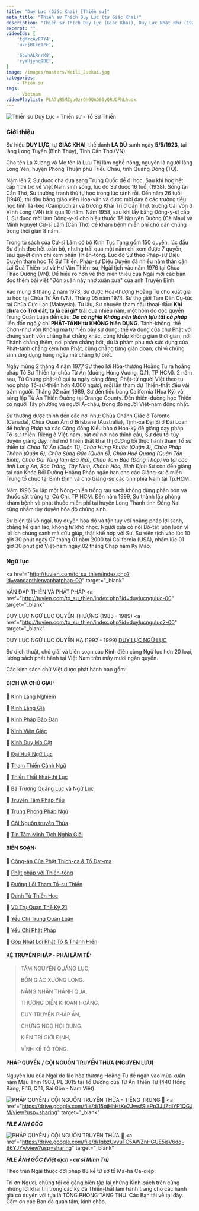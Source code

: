 ```yaml
---
title: "Duy Lực (Giác Khai) [Thiền sư]"
meta_title: "Thiền sư Thích Duy Lực (tự Giác Khai)"
description: "Thiền sư Thích Duy Lực (Giác Khai), Duy Lực Nhật Như (1923-2000) là đệ tử của Hoà thượng Thích Hoằng Tu, hệ phái Cổ Sơn - Thọ Xương"
excerpt: ""
videoIds: [
    'tgMrcAvFRY4',
    'u7PjRCkg1cE',

    '6bvhALRnrK8',
    'ryaHjynq9BE',
]
image: /images/masters/Weili_Juekai.jpg
categories:
    - Thiền sư
tags:
    - Vietnam
videoPlaylist: PLA7qBSMZgp0zrQh9QAD60yQRUCPhLhuox
---
```


<img
  decoding="async"
  src="https://www.daophatngaynay.com/vn/files/images/2011/quy2/image002_354770893.jpg"
  alt="Thiền sư Duy Lực - Thiền sư - Tổ Sư Thiền"
/>

### Giới thiệu

Sư hiệu **DUY LỰC**, tự **GIÁC KHAI**, thế danh **LA DŨ** sanh ngày **5/5/1923**, tại làng Long Tuyền (Bình Thủy), Tỉnh Cần Thơ (VN).

Cha tên La Xương và Mẹ tên là Lưu Thị làm nghề nông, nguyên là người làng Long Yên, huyện Phong Thuận phủ Triều Châu, tỉnh Quảng Đông (TQ).

Năm lên 7, Sư được cha đưa sang Trung Quốc để đi học. Sau khi học hết cấp 1 thì trở về Việt Nam sinh sống, lúc đó Sư được 16 tuổi (1938).
Sống tại Cần Thơ, Sư thường tranh thủ tự học trong lúc rảnh rỗi.
Đến năm 26 tuổi (1948), thi đậu bằng giáo viên Hoa-văn và được mời dạy ở các trường tiểu học tỉnh Tà-keo (Campuchia) và trường Khải Trí ở Cần Thơ, trường Cái Vồn ở Vĩnh Long (VN) trải qua 10 năm.
Năm 1958, sau khi lấy bằng Đông-y-sĩ cấp 1, Sư được mời làm Đông-y-sĩ cho hiệu thuốc Tế Nguyên Đường (Cà Mau) và Minh Nguyệt Cư-sĩ Lâm (Cần Thơ) để khám bệnh miễn phí cho dân chúng trong thời gian 8 năm.

Trong tủ sách của Cư-sĩ Lâm có bộ Kinh Tục Tạng gồm 150 quyển, lúc đầu Sư định đọc hết toàn bộ, nhưng trải qua một năm chỉ xem được 7 quyển, sau quyết định chỉ xem phần Thiền-tông.
Lúc đó Sư theo Pháp-sư Diệu Duyên tham học Tổ Sư Thiền. Pháp-sư Diệu Duyên đã nhiều năm thân cận Lai Quả Thiền-sư và Hư Vân Thiền-sư, Ngài tịch vào năm 1976 tại Chùa Thảo Đường (VN).
Để hiểu rõ hơn về thời niên thiếu của Ngài mời các bạn đọc thêm bài viết "Đón xuân này nhớ xuân xưa" của anh Truyền Bình.

Vào mùng 8 tháng 2 năm 1973, Sư được Hòa-thượng Hoằng Tu cho xuất gia tu học tại Chùa Từ Ân (VN). Tháng 05 năm 1974, Sư thọ giới Tam Đàn Cụ-túc tại Chùa Cực Lạc (Malaysia).
Từ lâu, Sư chuyên tham câu thoại-đầu: **Khi chưa có Trời đất, ta là cái gì?** trải qua nhiều năm, một hôm do đọc quyển Trung Quán Luận đến câu: **_Do có nghĩa Không nên thành tựu tất cả pháp_** liền đốn ngộ ý chỉ **PHẬT-TÁNH từ KHÔNG hiển DỤNG**.
Tánh-không, thể Chơn-như vốn Không mà tự hiển bày sự dụng; thể và dụng của chư Phật với chúng sanh vốn chẳng hai chẳng khác, cùng khắp không gian thời gian, nơi Thánh chẳng thêm, nơi phàm chẳng bớt, dù là phàm phu mà sức dụng của Phật-tánh chẳng kém hơn Phật, cũng chẳng từng gián đoạn, chỉ vì chúng sinh ứng dụng hàng ngày mà chẳng tự biết.

Ngày mùng 2 tháng 4 năm 1977 Sư theo lời Hòa-thượng Hoằng Tu ra hoằng pháp Tổ Sư Thiền tại chùa Từ Ân (đường Hùng Vương, Q.11, TP HCM).
2 năm sau, Tứ Chúng phật-tử qui tụ ngày càng đông, Phật-tử người Việt theo tu học pháp Tổ-sư-thiền hơn 4.000 người, mỗi lần tham dự Thiền-thất đều vài trăm người.
Tháng 02 năm 1989, Sư đến tiểu bang California (Hoa Kỳ) và sáng lập Từ Ân Thiền Đường tại Orange County.
Đến thiền-đường học Thiền có người Tây phương và người Á-châu, trong đó người Việt-nam đông nhất.

Sư thường được thỉnh đến các nơi như: Chùa Chánh Giác ở Toronto (Canada), Chùa Quan Âm ở Brisbane (Australia), Tịnh-xá Đại Bi ở Đài Loan để hoằng Pháp và các Cộng đồng Kiều bào ở Hoa-kỳ để giảng dạy pháp Tổ-sư-thiền.
Riêng ở Việt-nam, bất cứ nơi nào thỉnh cầu, Sư đều tới tùy duyên giảng dạy, như mở Thiền thất khai thị đường lối thực hành tham Tổ sư thiền tại _Chùa Từ Ân (Quận 11), Chùa Hưng Phước (Quận 3), Chùa Pháp Thành (Quận 6), Chùa Sùng Đức (Quận 6), Chùa Huệ Quang (Quận Tân Bình), Chùa Đại Tùng lâm (Bà Rịa), Chùa Tam Bảo (Đồng Tháp) và tại các tỉnh Long An, Sóc Trăng, Tây Ninh, Khánh Hòa, Bình Định_
Sư còn đến giảng tại các Khóa Bồi Dưỡng Hoằng Pháp ngắn hạn cho các Giảng-sư ở miền Trung tổ chức tại Bình Định và cho Giảng-sư các tỉnh phía Nam tại Tp.HCM.

Năm 1996 Sư lập một Nông-thiền trồng rau sạch không dùng phân bón và thuốc sát trùng tại Củ Chi, TP HCM.
Đến năm 1999, Sư thành lập phòng khám bệnh và phát thuốc miễn phí tại huyện Long Thành tỉnh Đồng Nai cũng nhằm tùy duyên hóa độ chúng sinh.

Sư biện tài vô ngại, tùy duyên hóa độ và tận tụy với hoằng pháp lợi sanh, chẳng kể gian lao, không từ khó nhọc.
Người xưa có nói Bồ-tát luôn luôn vì lợi ích chúng sanh mà cứu giúp, thật khế hợp với Sư.
Sư viên tịch vào lúc 10 giờ 30 phút ngày 07 tháng 01 năm 2000 tại California (USA), nhằm lúc 01 giờ 30 phút giờ Việt-nam ngày 02 tháng Chạp năm Kỷ Mão.

### Ngữ lục

<a
  href="http://tuvien.com/to_su_thien/index.php?id=vandapthienvaphatphap-00"
  target="_blank"
>
  VẤN ĐÁP THIỀN VÀ PHẬT PHÁP
</a>
<a
  href="http://tuvien.com/to_su_thien/index.php?id=duylucnguluc-00"
  target="_blank"
>
  DUY LỰC NGỮ LỤC QUYỂN THƯỢNG (1983 - 1989)
</a>
<a
  href="http://tuvien.com/to_su_thien/index.php?id=duylucnguluc2-00"
  target="_blank"
>
  DUY LỰC NGỮ LỤC QUYỂN HẠ (1992 - 1999)
</a>
<a href="/faqs/weili-speech-records" target="_blank">
  DUY LỰC NGỮ LỤC
</a>

Sư dịch thuật, chú giải và biên soạn các Kinh điển cùng Ngữ lục hơn 20 loại, lượng sách phát hành tại Việt Nam trên mấy mươi ngàn quyển.

Các kinh sách chữ Việt được phát hành bao gồm:

#### DỊCH VÀ CHÚ GIẢI:

📖 <a href="http://tosuthien.info/kinh_sach_storage/kinh%20lang%20nghiem.pdf" target="_blank">Kinh Lăng Nghiêm</a>

📖 <a href="http://tosuthien.info/kinh_sach_storage/kinh%20lang%20gia.pdf" target="_blank">Kinh Lăng Già</a>

📖 <a href="http://tosuthien.info/kinh_sach_storage/kinh%20phap%20bao%20dan.pdf" target="_blank">Kinh Pháp Bảo Đàn</a>

📖 <a href="http://tosuthien.info/kinh_sach_storage/kinh%20vien%20giac.pdf" target="_blank">Kinh Viên Giác</a>

📖 <a href="http://tosuthien.info/kinh_sach_storage/kinh%20duy%20ma%20cat.pdf" target="_blank">Kinh Duy Ma Cật</a>

📖 <a href="http://tosuthien.info/kinh_sach_storage/dai%20hue%20ngu%20luc.pdf" target="_blank">Đại Huệ Ngữ Lục</a>

📖 <a href="http://tosuthien.info/kinh_sach_storage/tham%20thien%20canh%20ngu.pdf" target="_blank">Tham Thiền Cảnh Ngữ</a>

📖 <a href="http://tosuthien.info/kinh_sach_storage/thien%20that%20khai%20thi%20luc.pdf" target="_blank">Thiền Thất khai-thị Lục</a>

📖 <a href="http://tosuthien.info/kinh_sach_storage/ba%20truong%20ngu%20luc.pdf" target="_blank">Bá Trượng Quảng Lục và Ngữ Lục</a>

📖 <a href="https://www.niemphat.vn/downloads/thien-tong/hoc-thien/truyen-tam-phap-yeu-ht-duy-luc-dich.pdf" target="_blank">Truyền Tâm Pháp Yếu</a>

📖 <a href="http://tosuthien.info/kinh_sach_storage/trung%20phong%20phap%20ngu.pdf" target="_blank">Trung Phong Pháp Ngữ</a>

📖 <a href="http://tosuthien.info/kinh_sach_storage/coi%20nguon%20truyen%20thua.pdf" target="_blank">Cội Nguồn truyền Thừa</a>

📖 <a href="https://thuvienhoasen.org/a9867/tin-tam-minh-tich-nghia-giai" target="_blank">Tín Tâm Minh Tịch Nghĩa Giải</a>

#### BIÊN SOẠN:

📖 <a href="http://tosuthien.info/kinh_sach_storage/cong%20an%20cua%20phat%20thich%20ca%20va%20to%20dat%20ma.pdf" target="_blank">Công-án Của Phật Thích-ca & Tổ Đạt-ma</a>

📖 <a href="https://phapthihoi.org/kinh/Ebooks/Thien-Tong/Hoc-Thien/Phat-Phap-Voi-Thien-Tong-HT-Duy-Luc.pdf" target="_blank">Phật pháp với Thiền-tông</a>

📖 <a href="http://tosuthien.info/kinh_sach_storage/duong%20loi%20thuc%20hanh%20tham%20to%20su%20thien.pdf" target="_blank">Đường Lối Tham Tổ-sư Thiền</a>

📖 <a href="http://tosuthien.info/kinh_sach_storage/danh%20tu%20thien%20hoc%20chu%20giai.pdf" target="_blank">Danh Từ Thiền Học</a>

📖 <a href="http://tosuthien.info/kinh_sach_storage/vu%20tru%20quan%20the%20ky%2021.pdf" target="_blank">Vũ Trụ Quan Thế Kỷ 21</a>

📖 <a href="http://tosuthien.info/kinh_sach_storage/yeu%20chi%20trung%20quan%20luan.pdf" target="_blank">Yếu Chỉ Trung Quán Luận</a>

📖 <a href="https://phapthihoi.org/kinh/Ebooks/Thien-Tong/Hoc-Thien/Yeu-Chi-Phat-Phap-HT-Duy-Luc.pdff" target="_blank">Yếu Chỉ Phật Pháp</a>

📖 <a href="http://tosuthien.info/kinh_sach_storage/got%20nhat%20loi%20to%20va%20thanh%20hien.pdf" target="_blank">Góp Nhặt Lời Phật Tổ & Thánh Hiền</a>

#### KỆ TRUYỀN PHÁP - PHÁI LÂM TẾ:

> TÂM NGUYÊN QUẢNG LỤC,
>
> BỔN GIÁC XƯƠNG LONG.
>
> NĂNG NHÂN THÁNH QUẢ,
>
> THƯỜNG DIỄN KHOAN HOẰNG.
>
> DUY TRUYỀN PHÁP ẤN,
>
> CHỨNG NGỘ HỘI DUNG.
>
> KIÊN TRÌ GIỚI ĐỊNH,
>
> VĨNH KẾ TỔ TÔNG.

#### PHÁP QUYỂN / CỘI NGUỒN TRUYỀN THỪA (NGUYÊN LƯU)

Nguyên lưu của Ngài do lão hòa thượng Hoằng Tu đề ngạn vào mùa xuân năm Mậu Thìn 1988, PL 3015 tại Tổ Đường của Từ Ân Thiền Tự (440 Hồng Bàng, F.16, Q.11, Sài Gòn - Nam Việt):

<img
  decoding="async"
  src="https://thamtosuthien.net/vn/uploads/about/197842667_326854435669527_3091179884611608596_n.jpg"
  alt="PHÁP QUYỂN / CỘI NGUỒN TRUYỀN THỪA - TIẾNG TRUNG"
/>
🧷
<a
  href="https://drive.google.com/file/d/15giHhHtKe2JwsfSIePp3JJZdlYP1QGJM/view?usp=sharing"
  target="_blank"
>
  ___FILE ẢNH GỐC___
</a>

<img
  decoding="async"
  src="https://vn.thamtosuthien.net/uploads/about/84x120.jpg"
  alt="PHÁP QUYỂN / CỘI NGUỒN TRUYỀN THỪA"
/>
🧷
<a
  href="https://drive.google.com/file/d/1qbzUvyuTC5AWZnHGUE5isV6dq-B6YJYv/view?usp=sharing"
  target="_blank"
>
  ___FILE ẢNH GỐC (Việt dịch - cư sĩ Minh Trí)___
</a>

Theo trên Ngài thuộc đời pháp 88 kể từ sơ tổ Ma-ha Ca-diếp:

Tri ơn Người, chúng tôi cố gắng biên tập lại những Kinh-sách trên cùng những lời khai thị trong các kỳ đả Thiền-thất làm hành trang cho các hành giả có duyên với tựa là TÔNG PHONG TÀNG THƯ.
Các Bạn tải về tại đây. Cám ơn các Bạn đã quan tâm, kính chào.
